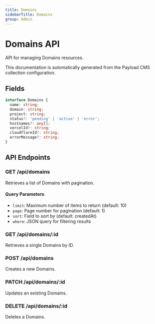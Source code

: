 ```yaml
---
title: Domains
sidebarTitle: Domains
group: Admin
---
```



# Domains API

API for managing Domains resources.

<Callout type="info">
  This documentation is automatically generated from the Payload CMS collection configuration.
</Callout>


## Fields

```typescript
interface Domains {
  name: string;
  domain: string;
  project: string;
  status?: 'pending' | 'active' | 'error';
  hostnames?: any[];
  vercelId?: string;
  cloudflareId?: string;
  errorMessage?: string;
}
```




## API Endpoints

### GET /api/domains
Retrieves a list of Domains with pagination.

#### Query Parameters
- `limit`: Maximum number of items to return (default: 10)
- `page`: Page number for pagination (default: 1)
- `sort`: Field to sort by (default: createdAt)
- `where`: JSON query for filtering results

### GET /api/domains/:id
Retrieves a single Domains by ID.

### POST /api/domains
Creates a new Domains.

### PATCH /api/domains/:id
Updates an existing Domains.

### DELETE /api/domains/:id
Deletes a Domains.

